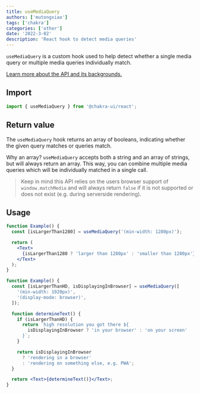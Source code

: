 ```yaml
---
title: useMediaQuery
authors: ['mutongxiao']
tags: ['chakra']
categories: ['other']
date: '2022-3-02'
description: 'React hook to detect media queries'
---
```


`useMediaQuery` is a custom hook used to help detect whether a single media
query or multiple media queries individually match.

[Learn more about the API and its backgrounds.](https://developer.mozilla.org/en-US/docs/Web/API/Window/matchMedia)

## Import

```js
import { useMediaQuery } from '@chakra-ui/react';
```

## Return value

The `useMediaQuery` hook returns an array of booleans, indicating whether the
given query matches or queries match.

Why an array? `useMediaQuery` accepts both a string and an array of strings, but
will always return an array. This way, you can combine multiple media queries
which will be individually matched in a single call.

> Keep in mind this API relies on the users browser support of
> `window.matchMedia` and will always return `false` if it is not supported or
> does not exist (e.g. during serverside rendering).

## Usage

```jsx
function Example() {
  const [isLargerThan1280] = useMediaQuery('(min-width: 1280px)');

  return (
    <Text>
      {isLargerThan1280 ? 'larger than 1280px' : 'smaller than 1280px'}
    </Text>
  );
}
```

```jsx
function Example() {
  const [isLargerThanHD, isDisplayingInBrowser] = useMediaQuery([
    '(min-width: 1920px)',
    '(display-mode: browser)',
  ]);

  function determineText() {
    if (isLargerThanHD) {
      return `high resolution you got there ${
        isDisplayingInBrowser ? 'in your browser' : 'on your screen'
      }`;
    }

    return isDisplayingInBrowser
      ? 'rendering in a browser'
      : 'rendering on something else, e.g. PWA';
  }

  return <Text>{determineText()}</Text>;
}
```
